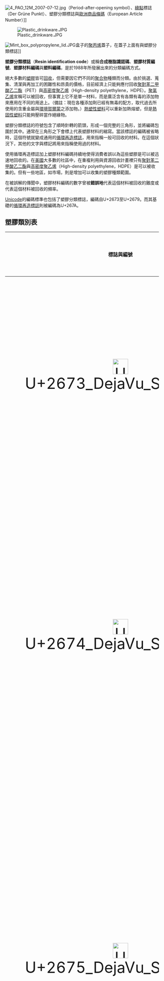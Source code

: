 {{noteTA
|T=zh-hans:塑料分类标志; zh-hant:塑膠分類標誌;
|1=zh-hans:塑料; zh-hant:塑膠;
}}<!--{{ RoughTranslation }}-->
[[File:4_PAO_12M_2007-07-12.jpg|thumb]]（Period-after-opening symbol）、[[綠點|綠點]]標誌（Der Grüne Punkt）、塑膠分類標誌與[[歐洲商品條碼|歐洲商品條碼]]（European Article Number）]]

[[File:Plastic_drinkware.JPG|thumb]]

[[File:Mint_box_polypropylene_lid.JPG|thumb]]盒子的[[聚丙烯|聚丙烯]]蓋子，在蓋子上面有{{link-en|活動鉸鏈|Living hinge}}與塑膠分類標誌]]

'''塑膠分類標誌'''（'''Resin identification code'''）或稱'''合成樹脂識認碼'''、'''塑膠材質編號'''、'''塑膠材料編碼'''與'''塑料編碼'''，是{{link-en|美國塑膠工業協會|Society of the Plastics Industry}}於1988年所發展出來的分類編碼方式。

絕大多數的[[塑膠|塑膠]]皆可[[資源回收再利用|回收]]，但需要因它們不同的[[聚合物|聚合物]]種類而分類。由於挑選、蒐集、清潔與再加工的困難性和昂貴的價格，目前經濟上只能夠應付回收[[聚對苯二甲酸乙二酯|聚對苯二甲酸乙二酯]]（PET）與[[聚乙烯#高密度聚乙烯|高密度聚乙烯]]（High-density polyethylene，HDPE）。[[聚氯乙烯|聚氯乙烯]]宣稱可以被回收，但事實上它不是單一材料，而是廣泛含有各類有毒的添加物來應用在不同的用途上。（備註：現在各種添加劑已經有無毒的配方，取代過去所使用的含重金屬與[[內分泌干擾素|環境賀爾蒙]]之添加物。）[[熱塑性塑料|熱塑性塑料]]可以重新加熱熔塑，但是[[熱固性塑料|熱固性塑料]]只能夠壓碎當作絕緣物。

塑膠分類標誌的符號包含了順時針轉的箭頭，形成一個完整的三角形，並將編碼包圍於其中。通常在三角形之下會標上代表塑膠材料的縮寫。當該標誌的編碼被省略時，這個符號就變成通用的[[循環再造標誌|循環再造標誌]]，用來指稱一般可回收的材料。在這個狀況下，其他的文字與標記將用來指稱使用過的材料。

使用循環再造標誌加上塑膠材料編碼持續地使得消費者誤以為這些塑膠是可以被迅速地回收的。在[[美國|美國]]大多數的社區中，在重複利用與資源回收計畫裡只有[[聚對苯二甲酸乙二酯|聚對苯二甲酸乙二酯]]與[[聚乙烯#高密度聚乙烯|高密度聚乙烯]]（High-density polyethylene，HDPE）是可以被收集的。但有一些地區，如市場，則是增加可以收集的塑膠種類範圍。

在被誤解的傳聞中，塑膠材料編碼的數字曾被'''錯誤地'''代表這個材料被回收的難度或代表這個材料被回收的頻率。

[[Unicode|Unicode]]的編碼標準也包括了塑膠分類標誌，編碼自U+2673至U+2679。而其基礎的[[循環再造標誌|循環再造標誌]]則被編碼為U+267A。

==塑膠類別表==
{{seealso|國際通用資源回收編碼}}

{| class="wikitable"
|-
!標誌與編號
!縮寫
!聚合物名稱
!用途
!特性及安全问题
!塑膠本色<ref>{{cite web|url=http://www.americanchemistry.com/s_plastics/bin.asp?CID=1102&DID=4645&DOC=FILE.PDF |title=Plastic Packaging Resins |publisher=American Chemistry Council |accessdate=2011-08-22 |deadurl=yes |archiveurl=https://web.archive.org/web/20110721103005/http://www.americanchemistry.com/s_plastics/bin.asp?CID=1102&DID=4645&DOC=FILE.PDF |archivedate=2011-07-21 }}</ref><ref>{{cite web |url=http://www.goodhousekeeping.com/home/green-living/recycling-symbols-plastics-460321#slide-1 |title=What Do Recycling Symbols on Plastics Mean? |publisher=Good Housekeeping |accessdate=2014-01-17 |archive-url=https://web.archive.org/web/20131214210413/http://www.goodhousekeeping.com/home/green-living/recycling-symbols-plastics-460321#slide-1 |archive-date=2013-12-14 |dead-url=yes }}</ref>

!塑膠分辨特徵
<ref>{{cite web|url=http://cisc.twbbs.org/lifetype/index.php?op=ViewArticle&articleId=1443|title=長期使用塑膠杯會危害健康嗎？  |publisher=台灣癌症防治網|accessdate= |deadurl=yes |archiveurl=https://web.archive.org/web/20171113021644/http://cisc.twbbs.org/lifetype/index.php?op=ViewArticle&articleId=1443 |archivedate=2017-11-13 }}</ref>
<ref>{{cite web|url=http://web.nanya.edu.tw/chem/page03-02-13.asp|title=高分子學習加油站---聚乙烯|publisher=南亞技術學院化學工程與材料工程系|accessdate=|deadurl=yes|archiveurl=https://web.archive.org/web/20090611073346/http://web.nanya.edu.tw/chem/page03-02-13.asp|archivedate=2009-06-11}}</ref><ref>{{cite web |url=https://www.eduhk.hk/include_n/getrichfile.php?key=44173da2cc96c42e56ee9a0bfa9567ed&secid=51248&filename=ses/IreneC_MSW_Kit/PDP-%E7%AC%AC%E4%B8%89%E8%AA%B2%EF%BC%9A_%E9%A6%99%E6%B8%AF%E8%88%87%E7%92%B0%E4%BF%9D_4R.pdf |title=教師專業發展課程 城市固體廢物—詢證為本的教與學 香港與環保4R |publisher=香港教育大學 |accessdate=2017-11-16 |archive-date=2020-12-04 |archive-url=https://web.archive.org/web/20201204165318/https://www.eduhk.hk/include_n/getrichfile.php?key=44173da2cc96c42e56ee9a0bfa9567ed&secid=51248&filename=ses%2FIreneC_MSW_Kit%2FPDP-%E7%AC%AC%E4%B8%89%E8%AA%B2%EF%BC%9A_%E9%A6%99%E6%B8%AF%E8%88%87%E7%92%B0%E4%BF%9D_4R.pdf |dead-url=no }}</ref><ref>{{cite web |url=https://www.eduhk.hk/include_n/getrichfile.php?key=593dad36c1e7527da6b41272a85ed0b9&secid=51086&filename=cees/LovePlastic/7_%E5%A1%91%E8%86%A0%E5%88%86%E9%A1%9E.pptx |title=第七課 塑膠分類及浮沉法 |publisher=香港教育大學 |accessdate=2017-11-16 |archive-date=2020-12-04 |archive-url=https://web.archive.org/web/20201204173420/https://www.eduhk.hk/include_n/getrichfile.php?key=593dad36c1e7527da6b41272a85ed0b9&secid=51086&filename=cees%2FLovePlastic%2F7_%E5%A1%91%E8%86%A0%E5%88%86%E9%A1%9E.pptx |dead-url=no }}</ref><ref>{{cite web|url=https://www.thenewslens.com/article/76625|title=原來這麼多種塑膠都可以回收！認識塑膠材質回收辨識碼（上）  |publisher= The News Lens關鍵評論|accessdate=2017-08-31 |deadurl=yes |archiveurl=https://web.archive.org/web/20170831082508/https://www.thenewslens.com/article/76625 |archivedate=2017-08-31 }}</ref><ref>{{cite web|url=https://www.thenewslens.com/article/76628|title=原來這麼多種塑膠都可以回收！認識塑膠材質回收辨識碼（下）  |publisher= The News Lens關鍵評論|accessdate=2017-09-05 |deadurl=yes |archiveurl=https://web.archive.org/web/20170905115347/https://www.thenewslens.com/article/76628 |archivedate=2017-09-05 }}</ref>
|-
| style="text-align:center; font-size:50px" | [[File:U+2673_DejaVu_Sans.svg|50px]]
| '''PETE'''或'''PET'''
| [[聚對苯二甲酸乙二酯|聚對苯二甲酸乙二酯]]（PET，Polyethylene terephthalate）
| [[聚酯纖維|聚酯纖維]]、熱可塑性樹脂、[[膠帶|膠帶]]與[[寶特瓶|寶特瓶]]、市售飲料瓶、食用油瓶等[[塑料瓶|塑料瓶]]。參考[[宝特瓶回收技术|宝特瓶回收技术]]

| 耐热[[攝氏|攝氏]]{{convert|60|-|85|C}}並耐酸鹼，過热及長期使用可能會釋出塑化剂[[DEHP|邻苯二甲酸二辛酯]]（DEHP）<ref>{{Cite web |url=http://hospital.kingnet.com.tw/essay/essay.html?pid=8279 |title=存档副本 |access-date=2016-01-07 |archive-date=2015-03-05 |archive-url=https://web.archive.org/web/20150305064327/http://hospital.kingnet.com.tw/essay/essay.html?pid=8279 |dead-url=no }}</ref>。但是一般情况下，PET材料不会添加[[塑化劑|塑化劑]]。

|白色或透明（加工過程急速冷卻）
|瓶身一體成形沒有接縫，底部會有一個圓點。容易燃燒，燃燒時會有黑煙及芳香甜味，燃燒後熔融落下。<ref name="TW">{{cite encyclopedia| title=《高分子功能性薄膜-技術資料》| encyclopedia=國立高雄應用科技大學模具工程系| volume=| pages=69-73頁| author=黃俊欽教授| url=http://apmf.kuas.edu.tw/laboratory/%E9%AB%98%E5%88%86%E5%AD%90%E5%8A%9F%E8%83%BD%E6%80%A7%E8%81%AF%E7%9B%9F-ployfilm/docs/page4-2.pdf| accessdate=2017-11-18| archive-date=2020-11-25| archive-url=https://web.archive.org/web/20201125191240/http://apmf.kuas.edu.tw/laboratory/%E9%AB%98%E5%88%86%E5%AD%90%E5%8A%9F%E8%83%BD%E6%80%A7%E8%81%AF%E7%9B%9F-ployfilm/docs/page4-2.pdf| dead-url=no}}</ref>
|-
| style="text-align:center; font-size:50px" | [[File:U+2674_DejaVu_Sans.svg|50px]]
| '''HDPE'''或'''PEHD'''
| [[聚乙烯|高密度聚乙烯]]（PE，High-density polyethylene）
| 瓶子、購物袋、回收桶、農業用管、杯座、汽車障礙、鮮奶瓶、[[酒精|酒精]]瓶、運動場設備與{{link-en|複合式塑膠木材|Plastic lumber}}
| 耐熱度{{convert|90|-|110|C}}耐腐蝕、耐酸鹼，不易徹底清洗残留物，食品用途容器不應通過清洗後重複利用。
|白色半透明
|手感似臘，瓶子製品多半不透明，塑膠袋製品揉搓或摩擦時有沙沙聲。容易燃燒，燃燒時沒有黑煙及有蠟燭味，火焰先端黃色下端青綠色，移離火源時亦不熄滅，燃燒後熔融落下<ref name="TW"/>
。
|-
| style="text-align:center; font-size:50px" | [[File:U+2675_DejaVu_Sans.svg|50px]]
| '''PVC'''或'''V'''
| [[聚氯乙烯|聚氯乙烯]]（PVC，Polyvinyl chloride）
| 管子、圍牆與非食物用瓶、[[保鮮膜|保鮮膜]]、雞蛋盒、調味罐等
| 耐热{{convert|60|-|80|C}}，過热易釋放各種有毒添加劑（用於改善該類型塑料的性能，含[[內分泌干擾素|環境賀爾蒙]]之塑化劑）一般PVC會在製程中大量塑化剂。現在塑化劑有無毒配方，因此PVC能繼續廣泛使用於各種產品。
|無色透明
|圓形的瓶子製品底部為一條直線，用力對折時會有白痕出現，於太陽底下長時間曝曬後會變為鐵紅色；延燒性差離開火源時會自然熄滅，燃燒時邊緣會有青色火焰，有黑煙及鹽酸加焦味<ref name="TW"/>。
|-
| style="text-align:center; font-size:50px" | [[File:U+2676_DejaVu_Sans.svg|50px]]
| '''LDPE'''或'''PELD'''
| [[聚乙烯|低密度聚乙烯]]（PE，Low-density polyethylene）
| [[塑膠|塑膠]]袋、各種的容器、投藥瓶、洗瓶、配管與各種模塑的實驗室設備
| 耐热{{convert|70|-|90|C}}，耐腐蝕、耐酸鹼，過热易產生致癌物質。
|白色半透明 / 薄膜產品呈現透明
|膠袋製品較為柔軟，揉搓時較不會發出沙沙聲；包裝膜較易撕開。容易燃燒，燃燒時沒有黑煙及有蠟燭味，火焰先端黃色下端青綠色，移離火源時亦不熄滅，燃燒後熔融落下<ref name="TW"/>
|-
| style="text-align:center; font-size:50px" | [[File:U+2677_DejaVu_Sans.svg|50px]]
| '''PP'''
| [[聚丙烯|聚丙烯]]（PP，Polypropylene）
| 汽車零件、工業纖維與食物容器、食品餐器具、水杯、布丁盒、豆漿瓶、酒精瓶、[[生理盐水|生理食鹽液]]瓶等
| 耐热至{{convert|100|-|140|C}}，耐酸鹼、耐化學物質、耐碰撞、耐高溫，在一般食品處理温度下較為安全。
|白色半透明
|硬度較高，表面較有光澤。容易燃燒，燃燒時無黑煙及有柴油蠟燭氣味，火焰黃色或藍色，移離火源時亦不熄滅，燃燒後快速完全燒掉。<ref name="TW"/>
|-
| style="text-align:center; font-size:50px" | [[File:U+2678_DejaVu_Sans.svg|50px]]
| '''PS'''
| [[聚苯乙烯|聚苯乙烯]]（PS，Polystyrene）
| 書桌佩飾、自助式托盤、食品餐器具、[[玩具|玩具]]、錄影帶盒、養樂多瓶、冰淇淋盒、泡麵碗、[[隔板|隔板]]與[[泡沫聚苯乙烯|泡沫聚苯乙烯]]（Expanded polystyrene，EPS）產品，如[[保麗龍|保麗龍]]
| 耐熱度{{convert|70|-|90|C}}，吸水性低、安定性佳，酸鹼溶液（如柳橙汁等）或者高温下容易釋出致癌物質，不適用酒精、不適用食用油類性。
|無色透明
|以手即可撕裂，輕折時有白痕出現，並有擴散現象。容易燃燒，燃燒時會有苯乙烯氣味，橙黃色黑煙，移離火源時亦不熄滅，燃燒後軟化。<ref name="TW"/>
|-
| style="text-align:center; font-size:50px" | [[File:U+2679_DejaVu_Sans.svg|50px]]
| '''OTHER或O'''
| 其他塑膠，包括<br/>[[美耐皿|美耐皿]]、[[ABS樹脂|ABS樹脂]]（ABS）、[[聚甲基丙烯酸甲酯|聚甲基丙烯酸甲酯]]（PMMA，壓克力之一）、[[聚碳酸酯|聚碳酸酯]]（PC）、[[聚乳酸|聚乳酸]]（PLA）、[[尼龍|尼龍]]與[[玻璃纖維強化塑膠|玻璃纖維強化塑膠]]
| 食品餐器具
|[[聚碳酸酯|聚碳酸酯]]（PC）耐熱{{convert|120|-|130|C}}，不適用鹼；<br/>[[聚乳酸|聚乳酸]]（PLA）耐熱{{convert|50|C}}；<br/>[[亚克力|亚克力]]（PMMA）耐熱{{convert|70|-|90|C}}，不適用酒精；<br/>[[美耐皿|美耐皿]]樹脂耐熱{{convert|110|-|130|C}}，但有可能會有溶出[[酚甲烷|酚甲烷]]（双酚A）的疑慮，故不建議裝盛熱食。
|[[聚碳酸酯|聚碳酸酯]]（PC）、[[聚乳酸|聚乳酸]]（PLA）、[[亚克力|亚克力]]（PMMA）為無色透明；[[美耐皿|美耐皿]]透明偏白
|
|-
| style="text-align:center; font-size:50px" | [[File:Plastic-recyc-abs.svg|50px]]
| '''ABS'''
| [[ABS树脂|ABS樹脂]]（ABS）
| 食品餐器具
|耐熱{{convert|70|-|100|C}}，不適用[[酒精|酒精]]
|米黃色
|
|}
在2007年，[[加州|加州]]考慮立法為[[聚乳酸|聚乳酸]]（PLA）增加編號「0」的分類標誌<ref>{{cite web |url=http://www.cawrecycles.org/issues/current_legislation/sb898_07 |title=存档副本 |accessdate=2008-04-29 |deadurl=yes |archiveurl=https://web.archive.org/web/20080512224719/http://www.cawrecycles.org/issues/current_legislation/sb898_07 |archivedate=2008-05-12 }}</ref>，但其後這一項規定在法案通過之前已被刪除。
<gallery>
File:Polypropylene lid.JPG|5號[[聚丙烯|聚丙烯]]（PP）的蓋子
File:Polystyrene cup lid.JPG|6號[[聚苯乙烯|聚苯乙烯]]（PS）的杯蓋
File:Polycarbonate bowl.JPG|7號[[聚碳酸酯|聚碳酸酯]]（PC）的碗
</gallery>

==安全使用==
===加熱方式===
*微波有塑膠容器的食物加熱：目前塑膠材質中，盛裝食物進行微波加熱之材質為聚丙烯（PP）材質，其他材質不建議使用，以避免中毒及釋出有毒物品
*有塑膠容器內的食物放入電鍋加熱：蒸汽進行加熱，溫度可高達120℃以上，塑膠有變形、軟化或融化現象。
*裝著有塑膠容器的食物其他加熱：炭烤、烤爐箱、瓦斯爐火加熱都不適合直接接觸塑膠物品。

===烹調方式===
食品過程使用到食用油，除須考慮材質之耐油脂特性外，過程溫度不要超過耐熱溫度。

==註釋==
{{Reflist|2}}

==參考文獻==
{{refbegin}}
*[http://www.jpif.gr.jp/2hello/conts/youto_c.htm  日本塑膠工業聯盟] {{Wayback|url=http://www.jpif.gr.jp/2hello/conts/youto_c.htm |date=20201101011243 }}
{{refend}}

==參見==
*[[酚甲烷|酚甲烷]]
*[[國際通用資源回收編碼|國際通用資源回收編碼]]
*[[鄰苯二甲酸酯|鄰苯二甲酸酯]]

==外部連結==
{{Commons category|Resin identification codes}}
* {{en icon}}[http://www.packaginggraphics.net/plastic-recycle-logos.htm 塑膠資源回收標誌] {{Wayback|url=http://www.packaginggraphics.net/plastic-recycle-logos.htm |date=20201126094224 }}是用在塑膠回收上的標誌，有不同格式可以下載
* {{zh icon}}[https://web.archive.org/web/20080418085539/http://recycle.epa.gov.tw/other/can1.html 塑膠材質編號]
* {{zh icon}}[https://web.archive.org/web/20080607120839/http://www.cyi.gov.tw/recover-stand.htm 資源回收標誌]
* {{zh icon}}[http://www.pidc.org.tw/PlasticsPackage/Pages/default.aspx 中華民國行政院衛生署食品藥物管制局塑膠食品容器宣導網站  ] {{Wayback|url=http://www.pidc.org.tw/PlasticsPackage/Pages/default.aspx |date=20180220080318 }}
* {{en icon}}[https://web.archive.org/web/20090425121258/http://coopamerica.org/pubs/caq/articles/Fall2007/recyclingFAQ.cfm#biodegradable Your Recycling Quandaries]，來自於{{link-en|Co-op America|Green America}}的資訊，關於當塑膠被回收時真實發生的過程 {{deadlink}}
* {{en icon}}[https://web.archive.org/web/20080317094025/http://www.mindfully.org/Plastic/PVC-Disguise-Greenpeace1992.htm#8 聚氯乙烯（PVC）：偽裝的有毒廢棄物]

{{合成材料}}
{{塑料}}
[[Category:美國發明|Category:美國發明]]
[[Category:塑膠回收|Category:塑膠回收]]
[[category:材料科學|category:材料科學]]
[[Category:高分子化合物|Category:高分子化合物]]
[[Category:符號|Category:符號]]
[[nl:Kunststofidentificatiecode|nl:Kunststofidentificatiecode]]